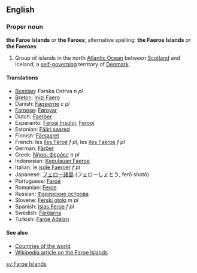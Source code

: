 {{Wikipedia}}
==English==
===Proper noun===
'''the Faroe Islands''' ''or'' '''the Faroes'''; alternative spelling: '''the Faeroe Islands''' ''or'' '''the Faeroes'''

# Group of islands in the north [[Atlantic Ocean]] between [[Scotland]] and Iceland; a [[self-governing]] territory of [[Denmark]].

====Translations====

*[[Bosnian]]: Farska Ostrva ''n pl''
*[[Breton]]: [[Inizi Faero]]
* Danish: [[Færøerne]] ''c pl''
*[[Faroese]]: [[Føroyar]]
*Dutch: [[Faeröer]]
*Esperanto: [[Faroaj Insuloj]], [[Ferooj]]
*Estonian: [[Fääri saared]]
*Finnish: [[Färsaaret]]
*French: les [[îles Féroé]] ''f pl'', les [[îles Faeroe]] ''f pl''
*German: [[Färöer]]
*Greek: [[Νήσοι Φερόες]] ''n pl''
*Indonesian: [[Kepulauan Faeroe]]
*Italian: le [[isole Faeroer]] ''f pl''
*Japanese: [[フェロー諸島]] (フェローしょとう, ferō shotō)
*Portuguese: [[Faroé]]
*Romanian: [[Feroe]]
*Russian: [[Фарерские острова]]
*Slovene: [[Ferski otoki]] ''m pl''
*Spanish: [[Islas Feroe]] ''f pl''
*Swedish: [[Färöarna]]
*Turkish: [[Faroe Adaları]]

====See also====
*[[Countries of the world]]
*[[en:Faroe_Islands|Wikipedia article on the Faroe Islands]]

[[sv:Faroe Islands]]